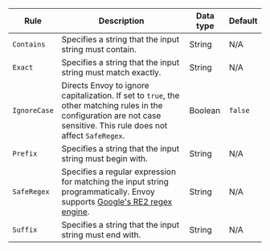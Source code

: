 <!-- Potentially adapt to all conf refs that use this matching scheme-->
| Rule | Description | Data type | Default |
| ---  | ---         | ---       | ---     |
| `Contains` | Specifies a string that the input string must contain. | String | N/A |
| `Exact` | Specifies a string that the input string must match exactly. | String | N/A |
| `IgnoreCase` | Directs Envoy to ignore capitalization. If set to `true`, the other matching rules in the configuration are not case sensitive. This rule does not affect `SafeRegex`. | Boolean | `false` |
| `Prefix` | Specifies a string that the input string must begin with. | String | N/A |
| `SafeRegex` | Specifies a regular expression for matching the input string programmatically. Envoy supports [Google's RE2 regex engine](https://github.com/google/re2/wiki/Syntax). | String | N/A |
| `Suffix` | Specifies a string that the input string must end with. | String | N/A |